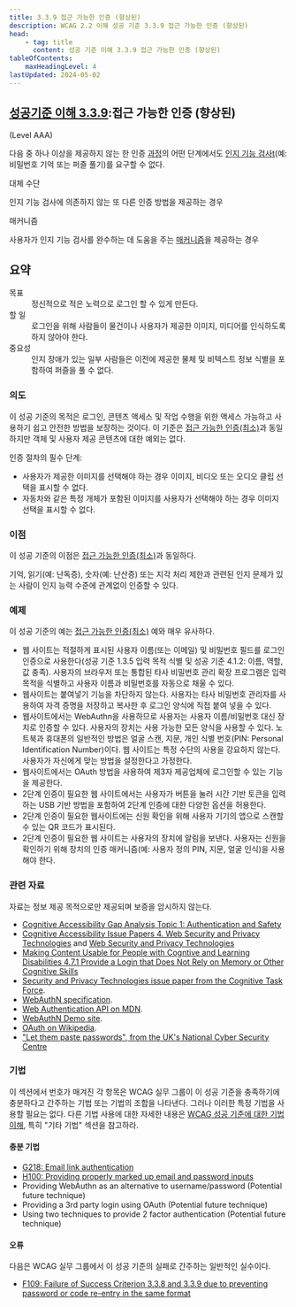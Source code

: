 ```yaml
---
title: 3.3.9 접근 가능한 인증 (향상된)
description: WCAG 2.2 이해 성공 기준 3.3.9 접근 가능한 인증 (향상된)
head:
    - tag: title
      content: 성공 기준 이해 3.3.9 접근 가능한 인증 (향상된)
tableOfContents:
    maxHeadingLevel: 4
lastUpdated: 2024-05-02
---
```



## [성공기준 이해 3.3.9](https://w3.org/TR/WCAG22#accessible-authentication-enhanced):접근 가능한 인증 (향상된) 

(Level AAA)

<Card title="성공 기준(SC)"></Card>

다음 중 하나 이상을 제공하지 않는 한 인증 [과정](../../../glossary/process)의 어떤 단계에서도 [인지 기능 검사t](../../../glossary/cognitive-function-test)(예: 비밀번호 기억 또는 퍼즐 풀기)를 요구할 수 없다.

대체 수단

인지 기능 검사에 의존하지 않는 또 다른 인증 방법을 제공하는 경우

매커니즘

사용자가 인지 기능 검사를 완수하는 데 도움을 주는 [매커니즘](../../../glossary/mechanism)을 제공하는 경우

## 요약

<dl>
<dt>목표</dt>
<dd>정신적으로 적은 노력으로 로그인 할 수 있게 만든다.</dd>
<dt>할 일</dt>
<dd>로그인을 위해 사람들이 물건이나 사용자가 제공한 이미지, 미디어를 인식하도록 하지 않아야 한다.</dd>
<dt>중요성</dt>
<dd>인지 장애가 있는 일부 사람들은 이전에 제공한 물체 및 비텍스트 정보 식별을 포함하여 퍼즐을 풀 수 없다.</dd>
</dl>

### 의도

이 성공 기준의 목적은 로그인, 콘텐츠 액세스 및 작업 수행을 위한 액세스 가능하고 사용하기 쉽고 안전한 방법을 보장하는 것이다. 이 기준은 [접근 가능한 인증(최소)](accessible-authentication-minimum)과 동일하지만 객체 및 사용자 제공 콘텐츠에 대한 예외는 없다.

인증 절차의 필수 단계:

*   사용자가 제공한 이미지를 선택해야 하는 경우 이미지, 비디오 또는 오디오 클립 선택을 표시할 수 없다.
*   자동차와 같은 특정 개체가 포함된 이미지를 사용자가 선택해야 하는 경우 이미지 선택을 표시할 수 없다.

### 이점

이 성공 기준의 이점은 [접근 가능한 인증(최소)](accessible-authentication-minimum.html#benefits)과 동일하다.

기억, 읽기(예: 난독증), 숫자(예: 난산증) 또는 지각 처리 제한과 관련된 인지 문제가 있는 사람이 인지 능력 수준에 관계없이 인증할 수 있다.

### 예제

이 성공 기준의 예는 [접근 가능한 인증(최소)](accessible-authentication-minimum.html#examples) 예와 매우 유사하다.

*   웹 사이트는 적절하게 표시된 사용자 이름(또는 이메일) 및 비밀번호 필드를 로그인 인증으로 사용한다(성공 기준 1.3.5 입력 목적 식별 및 성공 기준 4.1.2: 이름, 역할, 값 충족). 사용자의 브라우저 또는 통합된 타사 비밀번호 관리 확장 프로그램은 입력 목적을 식별하고 사용자 이름과 비밀번호를 자동으로 채울 수 있다.
*   웹사이트는 붙여넣기 기능을 차단하지 않는다. 사용자는 타사 비밀번호 관리자를 사용하여 자격 증명을 저장하고 복사한 후 로그인 양식에 직접 붙여 넣을 수 있다.
*   웹사이트에서는 WebAuthn을 사용하므로 사용자는 사용자 이름/비밀번호 대신 장치로 인증할 수 있다. 사용자의 장치는 사용 가능한 모든 양식을 사용할 수 있다. 노트북과 휴대폰의 일반적인 방법은 얼굴 스캔, 지문, 개인 식별 번호(PIN: Personal Identification Number)이다. 웹 사이트는 특정 수단의 사용을 강요하지 않는다. 사용자가 자신에게 맞는 방법을 설정한다고 가정한다.
*   웹사이트에서는 OAuth 방법을 사용하여 제3자 제공업체에 로그인할 수 있는 기능을 제공한다.
*   2단계 인증이 필요한 웹 사이트에서는 사용자가 버튼을 눌러 시간 기반 토큰을 입력하는 USB 기반 방법을 포함하여 2단계 인증에 대한 다양한 옵션을 허용한다.
*   2단계 인증이 필요한 웹사이트에는 신원 확인을 위해 사용자 기기의 앱으로 스캔할 수 있는 QR 코드가 표시된다.
*   2단계 인증이 필요한 웹 사이트는 사용자의 장치에 알림을 보낸다. 사용자는 신원을 확인하기 위해 장치의 인증 매커니즘(예: 사용자 정의 PIN, 지문, 얼굴 인식)을 사용해야 한다.

### 관련 자료

자료는 정보 제공 목적으로만 제공되며 보증을 암시하지 않는다.

*   [Cognitive Accessibility Gap Analysis Topic 1: Authentication and Safety](https://www.w3.org/TR/coga-gap-analysis/#table1)
*   [Cognitive Accessibility Issue Papers 4. Web Security and Privacy Technologies](https://w3c.github.io/coga/issue-papers/#web-security-and-privacy-technology) and [Web Security and Privacy Technologies](https://w3c.github.io/coga/issue-papers/privacy-security.html)
*   [Making Content Usable for People with Cogntive and Learning Disabilities 4.7.1 Provide a Login that Does Not Rely on Memory or Other Cognitive Skills](https://www.w3.org/TR/coga-usable/#provide-a-login-that-does-not-rely-on-memory-or-other-cognitive-skills-pattern)
*   [Security and Privacy Technologies issue paper from the Cognitive Task Force](https://rawgit.com/w3c/coga/master/issue-papers/privacy-security.html).
*   [WebAuthN specification](https://www.w3.org/TR/webauthn/).
*   [Web Authentication API on MDN](https://developer.mozilla.org/en-US/docs/Web/API/Web_Authentication_API).
*   [WebAuthN Demo site](https://webauthn.io/).
*   [OAuth on Wikipedia](https://en.wikipedia.org/wiki/OAuth).
*   ["Let them paste passwords", from the UK's National Cyber Security Centre](https://www.ncsc.gov.uk/blog-post/let-them-paste-passwords)

### 기법

이 섹션에서 번호가 매겨진 각 항목은 WCAG 실무 그룹이 이 성공 기준을 충족하기에 충분하다고 간주하는 기법 또는 기법의 조합을 나타낸다. 그러나 이러한 특정 기법을 사용할 필요는 없다. 다른 기법 사용에 대한 자세한 내용은 [WCAG 성공 기준에 대한 기법 이해](../understanding-techniques), 특히 "기타 기법" 섹션을 참고하라.

#### 충분 기법

*   [G218: Email link authentication](https://www.w3.org/WAI/WCAG22/Techniques/general/G218)
*   [H100: Providing properly marked up email and password inputs](https://www.w3.org/WAI/WCAG22/Techniques/html/H100)
*   Providing WebAuthn as an alternative to username/password (Potential future technique)
*   Providing a 3rd party login using OAuth (Potential future technique)
*   Using two techniques to provide 2 factor authentication (Potential future technique)

#### 오류

다음은 WCAG 실무 그룹에서 이 성공 기준의 실패로 간주하는 일반적인 실수이다.

*   [F109: Failure of Success Criterion 3.3.8 and 3.3.9 due to preventing password or code re-entry in the same format](https://www.w3.org/WAI/WCAG22/Techniques/failures/F109)

